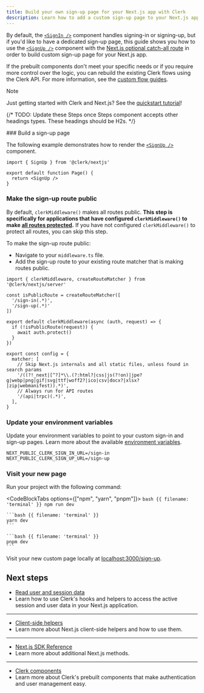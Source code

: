 ```yaml
---
title: Build your own sign-up page for your Next.js app with Clerk
description: Learn how to add a custom sign-up page to your Next.js app with Clerk's prebuilt components.
---
```


By default, the [`<SignIn />`](/docs/references/nextjs/custom-signin-or-signup-page) component handles signing-in or signing-up, but if you'd like to have a dedicated sign-up page, this guide shows you how to use the [`<SignUp />`](/docs/components/authentication/sign-up) component with the [Next.js optional catch-all route](https://nextjs.org/docs/pages/building-your-application/routing/dynamic-routes#catch-all-segments) in order to build custom sign-up page for your Next.js app.

If the prebuilt components don't meet your specific needs or if you require more control over the logic, you can rebuild the existing Clerk flows using the Clerk API. For more information, see the [custom flow guides](/docs/custom-flows/overview).

> [!NOTE]
> Just getting started with Clerk and Next.js? See the [quickstart tutorial](/docs/quickstarts/nextjs)!

{/* TODO: Update these Steps once Steps component accepts other headings types. These headings should be H2s. */}

<Steps>
  ### Build a sign-up page

  The following example demonstrates how to render the [`<SignUp />`](/docs/components/authentication/sign-up) component.

  ```tsx {{ filename: 'app/sign-up/[[...sign-up]]/page.tsx' }}
  import { SignUp } from '@clerk/nextjs'

  export default function Page() {
    return <SignUp />
  }
  ```

  ### Make the sign-up route public

  By default, `clerkMiddleware()` makes all routes public. **This step is specifically for applications that have configured `clerkMiddleware()` to make [all routes protected](/docs/references/nextjs/clerk-middleware#protect-all-routes).** If you have not configured `clerkMiddleware()` to protect all routes, you can skip this step.

  To make the sign-up route public:

  - Navigate to your `middleware.ts` file.
  - Add the sign-up route to your existing route matcher that is making routes public.

  ```tsx {{ filename: 'middleware.ts', ins: [5] }}
  import { clerkMiddleware, createRouteMatcher } from '@clerk/nextjs/server'

  const isPublicRoute = createRouteMatcher([
    '/sign-in(.*)',
    '/sign-up(.*)'
  ])

  export default clerkMiddleware(async (auth, request) => {
    if (!isPublicRoute(request)) {
      await auth.protect()
    }
  })

  export const config = {
    matcher: [
      // Skip Next.js internals and all static files, unless found in search params
      '/((?!_next|[^?]*\\.(?:html?|css|js(?!on)|jpe?g|webp|png|gif|svg|ttf|woff2?|ico|csv|docx?|xlsx?|zip|webmanifest)).*)',
      // Always run for API routes
      '/(api|trpc)(.*)',
    ],
  }
  ```

  ### Update your environment variables

  Update your environment variables to point to your custom sign-in and sign-up pages. Learn more about the available [environment variables](/docs/deployments/clerk-environment-variables).

  ```env {{ filename: '.env.local', ins: [2] }}
  NEXT_PUBLIC_CLERK_SIGN_IN_URL=/sign-in
  NEXT_PUBLIC_CLERK_SIGN_UP_URL=/sign-up
  ```

  ### Visit your new page

  Run your project with the following command:

  <CodeBlockTabs options={["npm", "yarn", "pnpm"]}>
    ```bash {{ filename: 'terminal' }}
    npm run dev
    ```

    ```bash {{ filename: 'terminal' }}
    yarn dev
    ```

    ```bash {{ filename: 'terminal' }}
    pnpm dev
    ```
  </CodeBlockTabs>

  Visit your new custom page locally at [localhost:3000/sign-up](http://localhost:3000/sign-up).
</Steps>

## Next steps

<Cards>

  - [Read user and session data](/docs/references/nextjs/read-session-data)
  - Learn how to use Clerk's hooks and helpers to access the active session and user data in your Next.js application.

  ---

  - [Client-side helpers](/docs/references/nextjs/overview#client-side-helpers)
  - Learn more about Next.js client-side helpers and how to use them.

  ---

  - [Next.js SDK Reference](/docs/references/nextjs/overview)
  - Learn more about additional Next.js methods.

  ---

  - [Clerk components](/docs/components/overview)
  - Learn more about Clerk's prebuilt components that make authentication and user management easy.
</Cards>
